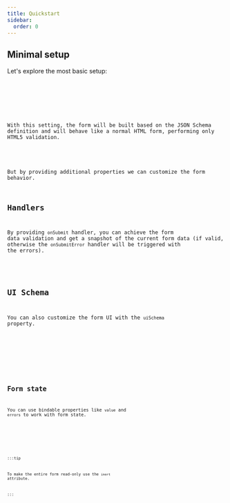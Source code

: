 ```yaml
---
title: Quickstart
sidebar:
  order: 0
---
```





## Minimal setup

Let's explore the most basic setup:

<Code code={minimalSetupCode} lang="svelte" />

<Card>
  <MinimalSetup />
</Card>

With this setting, the form will be built based on the JSON Schema definition and
will behave like a normal HTML form, performing only HTML5 validation.

<LinkCard title="JSON Schema API reference" href="../../api-reference/json-schema/" />

But by providing additional properties we can customize the form behavior.

## Handlers

By providing `onSubmit` handler, you can achieve the form data validation and get a snapshot of the current form data
(if valid, otherwise the `onSubmitError` handler will be triggered with the errors).

<LinkCard title="Handlers API reference" href="../../api-reference/handlers/" />

## UI Schema

You can also customize the form UI with the `uiSchema` property.

<Code code={uiSchemaCode} lang="svelte" />

<Card>
  <UiSchema />
</Card>

<LinkCard title="UI Schema API reference" href="../../api-reference/ui-schema/" />


## Form state

You can use bindable properties like `value` and `errors` to work with form state.

<Code code={formDataCode} lang="svelte" />

<Card>
  <FormData />
</Card>

:::tip

To make the entire form read-only use the `inert` attribute.

:::
